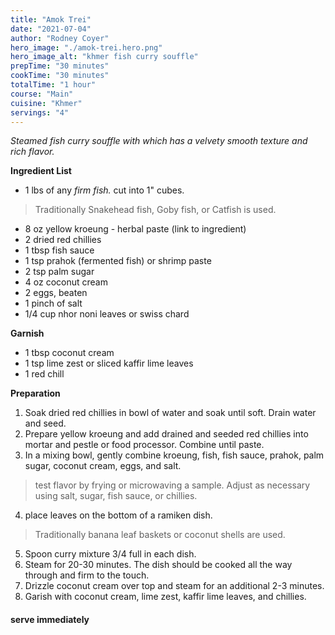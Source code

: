 ```yaml
---
title: "Amok Trei"
date: "2021-07-04"
author: "Rodney Coyer"
hero_image: "./amok-trei.hero.png"
hero_image_alt: "khmer fish curry souffle"
prepTime: "30 minutes"
cookTime: "30 minutes"
totalTime: "1 hour"
course: "Main"
cuisine: "Khmer"
servings: "4"
---
```


*Steamed fish curry souffle with which has a velvety smooth texture and rich flavor.*

**Ingredient List**

- 1 lbs of any *firm fish.* cut into 1" cubes.
>Traditionally Snakehead fish, Goby fish, or Catfish is used.
- 8 oz yellow kroeung - herbal paste (link to ingredient)
- 2 dried red chillies
- 1 tbsp fish sauce
- 1 tsp prahok (fermented fish) or shrimp paste
- 2 tsp palm sugar
- 4 oz coconut cream
- 2 eggs, beaten
- 1 pinch of salt
- 1/4 cup nhor noni leaves or swiss chard

**Garnish**

- 1 tbsp coconut cream
- 1 tsp lime zest or sliced kaffir lime leaves
- 1 red chill

**Preparation**

1. Soak dried red chillies in bowl of water and soak until soft. Drain water and seed.
2. Prepare yellow kroeung and add drained and seeded red chillies into mortar and pestle or food processor. Combine until paste.
3. In a mixing bowl, gently combine kroeung, fish, fish sauce, prahok, palm sugar, coconut cream, eggs, and salt.
> test flavor by frying or microwaving a sample. Adjust as necessary using salt, sugar, fish sauce, or chillies.
4. place leaves on the bottom of a ramiken dish.
>Traditionally banana leaf baskets or coconut shells are used.
5. Spoon curry mixture 3/4 full in each dish.
6. Steam for 20-30 minutes. The dish should be cooked all the way through and firm to the touch.
7. Drizzle coconut cream over top and steam for an additional 2-3 minutes.
8. Garish with coconut cream, lime zest, kaffir lime leaves, and chillies.

#### serve immediately


